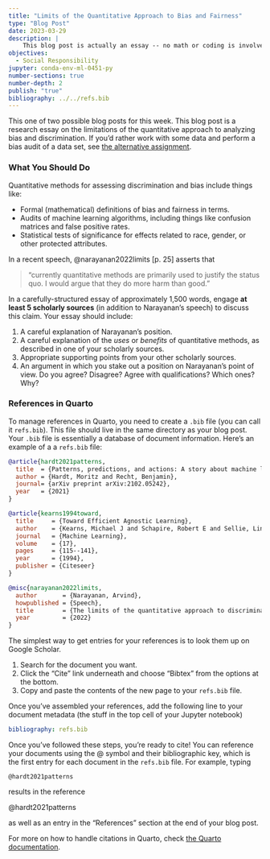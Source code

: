 ```yaml
---
title: "Limits of the Quantitative Approach to Bias and Fairness"
type: "Blog Post"
date: 2023-03-29
description: |
    This blog post is actually an essay -- no math or coding is involved. In this blog post, you'll discuss the limits of the quantitative approach to bias and fairness in allocative decision-making.  
objectives: 
  - Social Responsibility
jupyter: conda-env-ml-0451-py
number-sections: true
number-depth: 2
publish: "true"
bibliography: ../../refs.bib
---
```


::: {.callout-note}

This one of two possible blog posts for this week. This blog post is a research essay on the limitations of the quantitative approach to analyzing bias and discrimination. If you'd rather work with some data and perform a bias audit of a data set, see [the alternative assignment](blog-post-bias-allocative.qmd). 

:::

### What You Should Do

Quantitative methods for assessing discrimination and bias include things like: 

- Formal (mathematical) definitions of bias and fairness in terms. 
- Audits of machine learning algorithms, including things like confusion matrices and false positive rates. 
- Statistical tests of significance for effects related to race, gender, or other protected attributes. 

In a recent speech, @narayanan2022limits [p. 25] asserts that 

> "currently quantitative methods are primarily used to justify the status quo. I would argue that they do more harm than good."

In a carefully-structured essay of approximately 1,500 words, engage **at least 5 scholarly sources** (in addition to Narayanan's speech) to discuss this claim. Your essay should include: 

1. A careful explanation of Narayanan's position. 
2. A careful explanation of the *uses* or *benefits* of quantitative methods, as described in one of your scholarly sources. 
3. Appropriate supporting points from your other scholarly sources. 
4. An argument in which you stake out a position on Narayanan's point of view. Do you agree? Disagree? Agree with qualifications? Which ones? Why? 


### References in Quarto

To manage references in Quarto, you need to create a `.bib` file (you can call it `refs.bib`). This file should live in the same directory as your blog post. Your `.bib` file is essentially a database of document information. Here's an example of a a `refs.bib` file: 

```bibtex
@article{hardt2021patterns,
  title  = {Patterns, predictions, and actions: A story about machine learning},
  author = {Hardt, Moritz and Recht, Benjamin},
  journal= {arXiv preprint arXiv:2102.05242},
  year   = {2021}
}

@article{kearns1994toward,
  title     = {Toward Efficient Agnostic Learning},
  author    = {Kearns, Michael J and Schapire, Robert E and Sellie, Linda M},
  journal   = {Machine Learning},
  volume    = {17},
  pages     = {115--141},
  year      = {1994},
  publisher = {Citeseer}
}

@misc{narayanan2022limits,
  author       = {Narayanan, Arvind},
  howpublished = {Speech},
  title        = {The limits of the quantitative approach to discrimination},
  year         = {2022}
}
```

The simplest way to get entries for your references is to look them up on Google Scholar. 

1. Search for the document you want. 
2. Click the "Cite" link underneath and choose "Bibtex" from the options at the bottom. 
3. Copy and paste the contents of the new page to your `refs.bib` file. 

Once you've assembled your references, add the following line to your document metadata (the stuff in the top cell of your Jupyter notebook)

```yml
bibliography: refs.bib
```

Once you've followed these steps, you're ready to cite! You can reference your documents using the \@ symbol and their bibliographic key, which is the first entry for each document in the `refs.bib` file. For example, typing 

```
@hardt2021patterns
```

results in the reference 

@hardt2021patterns

as well as an entry in the "References" section at the end of your blog post. 

For more on how to handle citations in Quarto, check [the Quarto documentation](https://quarto.org/docs/authoring/footnotes-and-citations.html#citations). 

















